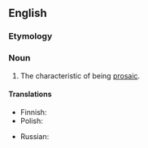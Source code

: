 ==English==

===Etymology===
{{suffix|prosaic|ness|lang=en}}

===Noun===
{{en-noun|-}}

# The characteristic of being [[prosaic]].

====Translations====
{{trans-top|characteristic}}
* Finnish: {{t+|fi|proosallisuus}}
* Polish: {{t+|pl|prozaiczność|f}}
{{trans-mid}}
* Russian: {{t+|ru|прозаичность|f}}
{{trans-bottom}}